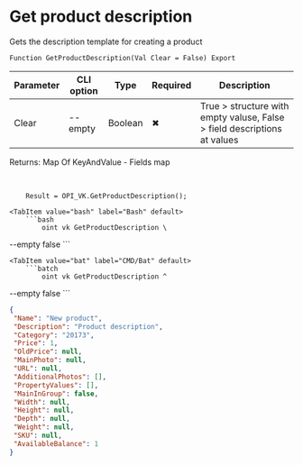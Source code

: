 ﻿---
sidebar_position: 8
---


# Get product description
 Gets the description template for creating a product



`Function GetProductDescription(Val Clear = False) Export`

  | Parameter | CLI option | Type | Required | Description |
  |-|-|-|-|-|
  | Clear | --empty | Boolean | &#x2716; | True > structure with empty valuse, False > field descriptions at values |

  
  Returns:  Map Of KeyAndValue - Fields map

<br/>




```bsl title="1C:Enterprise/OneScript code example"
    Result = OPI_VK.GetProductDescription();
```
 

 <Tabs>
  
    <TabItem value="bash" label="Bash" default>
        ```bash
            oint vk GetProductDescription \
 --empty false
        ```
    </TabItem>
  
    <TabItem value="bat" label="CMD/Bat" default>
        ```batch
            oint vk GetProductDescription ^
 --empty false
        ```
    </TabItem>
</Tabs>


```json title="Result"
{
 "Name": "New product",
 "Description": "Product description",
 "Category": "20173",
 "Price": 1,
 "OldPrice": null,
 "MainPhoto": null,
 "URL": null,
 "AdditionalPhotos": [],
 "PropertyValues": [],
 "MainInGroup": false,
 "Width": null,
 "Height": null,
 "Depth": null,
 "Weight": null,
 "SKU": null,
 "AvailableBalance": 1
}
```
